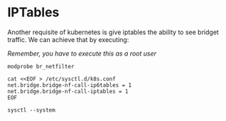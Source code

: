 
<SEO title="IPTables" />

# IPTables
Another requisite of kubernetes is give iptables the ability to see bridget traffic. We can achieve that by executing:

*Remember, you have to execute this as a root user*

```
modprobe br_netfilter

cat <<EOF > /etc/sysctl.d/k8s.conf
net.bridge.bridge-nf-call-ip6tables = 1
net.bridge.bridge-nf-call-iptables = 1
EOF

sysctl --system
```
